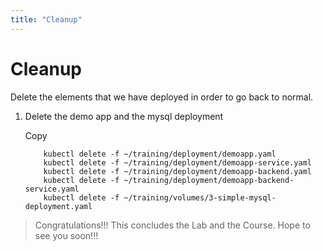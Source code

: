 ```yaml
---
title: "Cleanup"
---
```


# Cleanup

Delete the elements that we have deployed in order to go back to normal.

1.  Delete the demo app and the mysql deployment
    
    Copy
    
         
        	kubectl delete -f ~/training/deployment/demoapp.yaml
        	kubectl delete -f ~/training/deployment/demoapp-service.yaml
        	kubectl delete -f ~/training/deployment/demoapp-backend.yaml
        	kubectl delete -f ~/training/deployment/demoapp-backend-service.yaml
        	kubectl delete -f ~/training/volumes/3-simple-mysql-deployment.yaml
        	
        
    

> Congratulations!!! This concludes the Lab and the Course. Hope to see you soon!!!